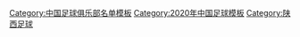 {{Football squad with groups
 | name      = 2020年中甲分类名单陕西
 | bgcolor   = 	#CD5C5C
 | bordercolor = #000080
 | textcolor   = #FFFF00
 | title=[[陕西长安竞技足球俱乐部|<span style="color:#FFFF00">陕西大秦之水</span>]] — [[2020年中国足球甲级联赛|<span style="color: #FFFF00;">2020年</span>]][[中国足球甲级联赛|<span style="color: #FFFF00;">中甲联赛第 11 名</span>]]
|group1=全年参赛球员
|list1=<div>
{{Football squad2 player|no=1|name=[[王琦 (足球运动员)|王琦]]}}
{{Football squad2 player|no=3|name=[[韩轩 (1995年)|韩轩]]}}
{{Football squad2 player|no=4|name=[[王维朴]]}}
{{Football squad2 player|no=6|name={{flagicon|ALB}} {{link-en|阿尔比·阿拉|Albi Alla|-{zh-hans:阿拉;zh-hk:阿拉}-}}}}
{{Football squad2 player|no=7|name=[[范达]]}}
{{Football squad2 player|no=8|name=[[邓彪]]}}
{{Football squad2 player|no=9|name=[[杨贺]]}}
{{Football squad2 player|no=11|name=[[文烁]]}}
{{Football squad2 player|no=12|name=[[韩光徽]]}}
{{Football squad2 player|no=13|name=[[王尔卓]]}}
{{Football squad2 player|no=14|name=[[魏仁杰]]}}
{{Football squad2 player|no=15|name=[[徐武]]}}
{{Football squad2 player|no=16|name={{flagicon|TPE}} {{flagicon|KOR}} [[王建明 (足球运动员)|王建明]]}}
{{Football squad2 player|no=17|name={{link-en|黄浦 (足球运动员)|Huang Pu|黄浦}}}}
{{Football squad2 player|no=19|name=[[杨昊 (足球运动员)|杨昊]]}}
{{Football squad2 player|no=20|name=[[张爽 (足球运动员)|张爽]]}}
{{Football squad2 player|no=21|name=[[张裕碹]]}}
{{Football squad2 player|no=23|name={{flagicon|CMR}} {{flagicon|FRA}} {{link-en|拉乌尔·洛埃|Raoul Loé|-{zh-hans:洛埃;zh-hk:洛埃}-}}}}
{{Football squad2 player|no=24|name=[[杜君鹏]]}}
{{Football squad2 player|no=25|name=[[孙发波]]}}
{{Football squad2 player|no=26|name=[[麦思劲]]}}
{{Football squad2 player|no=28|name=[[李营健]]}}
{{Football squad2 player|no=29|name=[[宋振瑜]]}}
{{Football squad2 player|no=33|name={{link-en|王晓龙 (1989年)|Wang Xiaolong (footballer, born 1989)|王晓龙}}}}
{{Football squad2 player|no=35|name=[[马洋洋]]}}
{{Football squad2 player|no=36|name=[[胥栩]]}}
{{Football squad2 player|no=38|name=[[文武斌]]}}
{{Football squad2 player|no=43|name=[[陈鸿伟]]}}
{{Football squad2 player|no=45|name=[[高康浩]]}}
{{Football squad2 player|no=49|name=[[林江山]]}}
{{Football squad2 player|no=57|name=[[杨鹏]]}}
</div>
|group2=夏季转入球员
|list2=<div>
{{Football squad2 player|no=18|name={{flagicon|CMR}} [[罗伯特·恩迪普·坦布|-{zh-hans:坦布;zh-hk:坦布}-]]}}
</div>
|group3=夏季转出球员
|list3=<div>
{{Football squad2 player|no=10|name={{flagicon|NGR}} {{flagicon|GER}} {{link-en|金斯利·奥努埃布|Kingsley Onuegbu|-{zh-hans:奥努埃布;zh-hk:奥努埃布}-}}}}
</div>
|group4=主教练
|list4={{flagicon|KOR}} {{link-en|金奉吉|Kim Bong-Gil}}
}}
<noinclude>
{{DEFAULTSORT:Shaanxi Chang'an Athletic F.C. Squad 2020}}
[[Category:中国足球俱乐部名单模板]]
[[Category:2020年中国足球模板]]
[[Category:陕西足球]]
</noinclude>